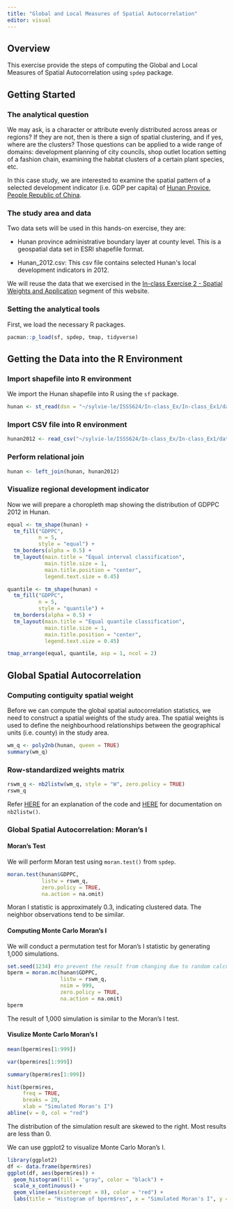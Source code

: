 ```yaml
---
title: "Global and Local Measures of Spatial Autocorrelation"
editor: visual
---
```


## Overview

This exercise provide the steps of computing the Global and Local Measures of Spatial Autocorrelation using `spdep` package.

## Getting Started

### The analytical question

We may ask, is a character or attribute evenly distributed across areas or regions? If they are not, then is there a sign of spatial clustering, and if yes, where are the clusters? Those questions can be applied to a wide range of domains: development planning of city councils, shop outlet location setting of a fashion chain, examining the habitat clusters of a certain plant species, etc.

In this case study, we are interested to examine the spatial pattern of a selected development indicator (i.e. GDP per capita) of [Hunan Provice, People Republic of China](https://en.wikipedia.org/wiki/Hunan).

### The study area and data

Two data sets will be used in this hands-on exercise, they are:

-   Hunan province administrative boundary layer at county level. This is a geospatial data set in ESRI shapefile format.

-   Hunan_2012.csv: This csv file contains selected Hunan\'s local development indicators in 2012.

We will reuse the data that we exercised in the [In-class Exercise 2 - Spatial Weights and Application](https://isss624-1stcommit.netlify.app/in-class_ex/in-class_ex1/in-class_ex1) segment of this website.

### Setting the analytical tools

First, we load the necessary R packages.

```r
pacman::p_load(sf, spdep, tmap, tidyverse)
```

## Getting the Data into the R Environment

### Import shapefile into R environment

We import the Hunan shapefile into R using the `sf` package.

```r
hunan <- st_read(dsn = "~/sylvie-le/ISSS624/In-class_Ex/In-class_Ex1/dataC/geospatial", layer = "Hunan")
```

### Import CSV file into R environment

```r
hunan2012 <- read_csv("~/sylvie-le/ISSS624/In-class_Ex/In-class_Ex1/dataC/aspatial/Hunan_2012.csv", show_col_types = FALSE)
```

### Perform relational join

```r
hunan <- left_join(hunan, hunan2012)
```

### Visualize regional development indicator

Now we will prepare a choropleth map showing the distribution of GDPPC 2012 in Hunan.

```r
equal <- tm_shape(hunan) +
  tm_fill("GDPPC",
          n = 5,
          style = "equal") +
  tm_borders(alpha = 0.5) +
  tm_layout(main.title = "Equal interval classification",
            main.title.size = 1,
            main.title.position = "center",
            legend.text.size = 0.45)

quantile <- tm_shape(hunan) +
  tm_fill("GDPPC",
          n = 5,
          style = "quantile") +
  tm_borders(alpha = 0.5) +
  tm_layout(main.title = "Equal quantile classification",
            main.title.size = 1,
            main.title.position = "center",
            legend.text.size = 0.45)

tmap_arrange(equal, quantile, asp = 1, ncol = 2)
```

## Global Spatial Autocorrelation

### Computing contiguity spatial weight

Before we can compute the global spatial autocorrelation statistics, we need to construct a spatial weights of the study area. The spatial weights is used to define the neighbourhood relationships between the geographical units (i.e. county) in the study area.

```r
wm_q <- poly2nb(hunan, queen = TRUE)
summary(wm_q)
```

### Row-standardized weights matrix

```r
rswm_q <- nb2listw(wm_q, style = "W", zero.policy = TRUE)
rswm_q
```

Refer [HERE](https://r4gdsa.netlify.app/chap04.html#row-standardised-weights-matrix) for an explanation of the code and [HERE](https://www.rdocumentation.org/packages/spdep/versions/1.2-7/topics/nb2listw) for documentation on `nb2listw()`.

### Global Spatial Autocorrelation: Moran's I

#### Moran's Test

We will perform Moran test using `moran.test()` from `spdep`.

```r
moran.test(hunan$GDPPC,
           listw = rswm_q,
           zero.policy = TRUE,
           na.action = na.omit)
```

Moran I statistic is approximately 0.3, indicating clustered data. The neighbor observations tend to be similar.

#### Computing Monte Carlo Moran's I

We will conduct a permutation test for Moran's I statistic by generating 1,000 simulations.

```r
set.seed(1234) #to prevent the result from changing due to random calculation
bperm = moran.mc(hunan$GDPPC,
                 listw = rswm_q,
                 nsim = 999,
                 zero.policy = TRUE,
                 na.action = na.omit)
bperm
```

The result of 1,000 simulation is similar to the Moran's I test.

#### Visulize Monte Carlo Moran's I

```r
mean(bperm$res[1:999])
```

```r
var(bperm$res[1:999])
```

```r
summary(bperm$res[1:999])
```

```r
hist(bperm$res,
     freq = TRUE,
     breaks = 20,
     xlab = "Simulated Moran's I")
abline(v = 0, col = "red")
```

The distribution of the simulation result are skewed to the right. Most results are less than 0.

We can use ggplot2 to visualize Monte Carlo Moran's I.

```r
library(ggplot2)
df <- data.frame(bperm$res)
ggplot(df, aes(bperm$res)) +
  geom_histogram(fill = "gray", color = "black") +
  scale_x_continuous() +
  geom_vline(aes(xintercept = 0), color = "red") +
  labs(title = "Histogram of bperm$res", x = "Simulated Moran's I", y = "Frequency")
```
